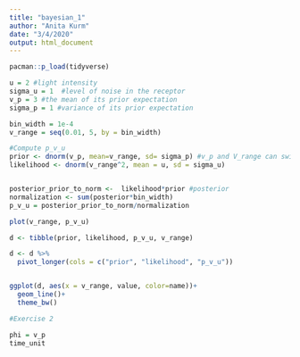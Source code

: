 ```yaml
---
title: "bayesian_1"
author: "Anita Kurm"
date: "3/4/2020"
output: html_document
---
```


```r
pacman::p_load(tidyverse)
```


```r
u = 2 #light intensity
sigma_u = 1  #level of noise in the receptor
v_p = 3 #the mean of its prior expectation
sigma_p = 1 #variance of its prior expectation

bin_width = 1e-4
v_range = seq(0.01, 5, by = bin_width)
```


```r
#Compute p_v_u
prior <- dnorm(v_p, mean=v_range, sd= sigma_p) #v_p and V_range can switch places
likelihood <- dnorm(v_range^2, mean = u, sd = sigma_u)


posterior_prior_to_norm <-  likelihood*prior #posterior
normalization <- sum(posterior*bin_width)
p_v_u = posterior_prior_to_norm/normalization

plot(v_range, p_v_u)

d <- tibble(prior, likelihood, p_v_u, v_range)

d <- d %>% 
  pivot_longer(cols = c("prior", "likelihood", "p_v_u"))


ggplot(d, aes(x = v_range, value, color=name))+
  geom_line()+
  theme_bw()
```

```r
#Exercise 2

phi = v_p
time_unit 

```

